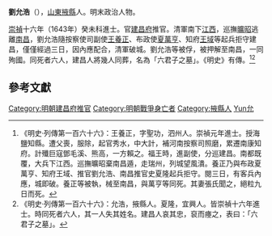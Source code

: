 '''劉允浩'''（{{bd|？||1645年||Liu劉}}），[[山東|山東]][[掖縣|掖縣]]人。明末政治人物。

[[崇禎|崇禎]]十六年（1643年）癸未科進士。官[[建昌府_(明朝)|建昌府]]推官。清軍南下[[江西|江西]]，巡撫[[曠昭|曠昭]]逃離[[南昌|南昌]]，劉允浩隨按察使司副使[[王養正|王養正]]、布政使[[夏萬亨|夏萬亨]]、知府[[王域|王域]]等起兵拒守建昌，僅僅經過三日，因內應配合，清軍破城。劉允浩等被俘，被押解至南昌，一同殉國。同死者六人，建昌人將幾人同葬，名為「六君子之墓」。《明史》有傳。<ref>《明史·列傳第一百六十六》：王養正，字聖功，泗州人。崇禎元年進士。授海鹽知縣。遭父喪，服除，起官秀水，中大計，補河南按察司照磨，累遷南康知府。計殲巨寇鄧毛溪、熊高，一方賴之。福王時，進副使，分巡建昌。南都既覆，大兵下江西。巡撫曠昭棄南昌遁，走瑞州，列城望風潰。養正乃與布政夏萬亨、知府王域、推官劉允浩、南昌推官史夏隆起兵拒守。閱三日，有客兵內應，城即破。養正等被執，械至南昌，與萬亨等同死。其妻張氏聞之，絕粒九日而死。</ref><ref>《明史·列傳第一百六十六》：允浩，掖縣人。夏隆，宜興人。皆崇禎十六年進士。時同死者六人，其一人失其姓名。建昌人哀其忠，裒而瘞之，表曰：「六君子之墓」。</ref>

==參考文獻==
{{reflist}}

{{崇禎十六年癸未科殿試金榜}}
{{DEFAULTSORT:Liu劉}}
[[Category:明朝建昌府推官|Category:明朝建昌府推官]]
[[Category:明朝戰爭身亡者|Category:明朝戰爭身亡者]]
[[Category:掖縣人|Category:掖縣人]]
[[Category:劉姓|Yun允]]